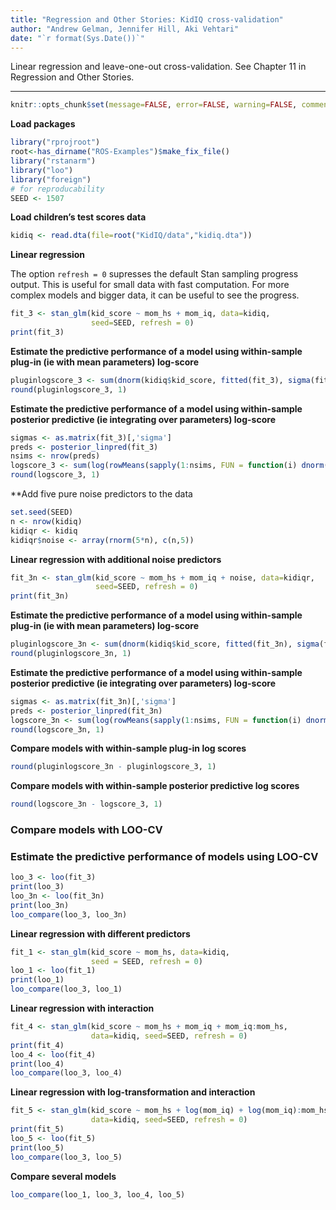 ```yaml
---
title: "Regression and Other Stories: KidIQ cross-validation"
author: "Andrew Gelman, Jennifer Hill, Aki Vehtari"
date: "`r format(Sys.Date())`"
---
```

Linear regression and leave-one-out cross-validation. See Chapter 11 in
Regression and Other Stories.

-------------


```r
knitr::opts_chunk$set(message=FALSE, error=FALSE, warning=FALSE, comment=NA)
```

**Load packages**

```r
library("rprojroot")
root<-has_dirname("ROS-Examples")$make_fix_file()
library("rstanarm")
library("loo")
library("foreign")
# for reproducability
SEED <- 1507
```

**Load children's test scores data**

```r
kidiq <- read.dta(file=root("KidIQ/data","kidiq.dta"))
```

**Linear regression**

The option `refresh = 0` supresses the default Stan sampling
progress output. This is useful for small data with fast
computation. For more complex models and bigger data, it can be
useful to see the progress.

```r
fit_3 <- stan_glm(kid_score ~ mom_hs + mom_iq, data=kidiq,
                  seed=SEED, refresh = 0)
print(fit_3)
```

**Estimate the predictive performance of a model using
within-sample plug-in (ie with mean parameters) log-score**

```r
pluginlogscore_3 <- sum(dnorm(kidiq$kid_score, fitted(fit_3), sigma(fit_3), log = TRUE))
round(pluginlogscore_3, 1)
```

**Estimate the predictive performance of a model using
within-sample posterior predictive (ie integrating over parameters) log-score**

```r
sigmas <- as.matrix(fit_3)[,'sigma']
preds <- posterior_linpred(fit_3)
nsims <- nrow(preds)
logscore_3 <- sum(log(rowMeans(sapply(1:nsims, FUN = function(i) dnorm(kidiq$kid_score, preds[i,], sigmas[i], log=FALSE)))))
round(logscore_3, 1)
```

**Add five pure noise predictors to the data

```r
set.seed(SEED)
n <- nrow(kidiq)
kidiqr <- kidiq
kidiqr$noise <- array(rnorm(5*n), c(n,5))
```

**Linear regression with additional noise predictors**

```r
fit_3n <- stan_glm(kid_score ~ mom_hs + mom_iq + noise, data=kidiqr,
                   seed=SEED, refresh = 0)
print(fit_3n)
```

**Estimate the predictive performance of a model using
within-sample plug-in (ie with mean parameters) log-score**

```r
pluginlogscore_3n <- sum(dnorm(kidiq$kid_score, fitted(fit_3n), sigma(fit_3n), log = TRUE))
round(pluginlogscore_3n, 1)
```

**Estimate the predictive performance of a model using
within-sample posterior predictive (ie integrating over parameters) log-score**

```r
sigmas <- as.matrix(fit_3n)[,'sigma']
preds <- posterior_linpred(fit_3n)
logscore_3n <- sum(log(rowMeans(sapply(1:nsims, FUN = function(i) dnorm(kidiq$kid_score, preds[i,], sigmas[i], log=FALSE)))))
round(logscore_3n, 1)
```

**Compare models with within-sample plug-in log scores**

```r
round(pluginlogscore_3n - pluginlogscore_3, 1)
```

**Compare models with within-sample posterior predictive log scores**

```r
round(logscore_3n - logscore_3, 1)
```

### Compare models with LOO-CV

### Estimate the predictive performance of models using LOO-CV

```r
loo_3 <- loo(fit_3)
print(loo_3)
loo_3n <- loo(fit_3n)
print(loo_3n)
loo_compare(loo_3, loo_3n)
```

**Linear regression with different predictors**

```r
fit_1 <- stan_glm(kid_score ~ mom_hs, data=kidiq,
                  seed = SEED, refresh = 0)
loo_1 <- loo(fit_1)
print(loo_1)
loo_compare(loo_3, loo_1)
```

**Linear regression with interaction**

```r
fit_4 <- stan_glm(kid_score ~ mom_hs + mom_iq + mom_iq:mom_hs,
                  data=kidiq, seed=SEED, refresh = 0)
print(fit_4)
loo_4 <- loo(fit_4)
print(loo_4)
loo_compare(loo_3, loo_4)
```

**Linear regression with log-transformation and interaction**

```r
fit_5 <- stan_glm(kid_score ~ mom_hs + log(mom_iq) + log(mom_iq):mom_hs,
                  data=kidiq, seed=SEED, refresh = 0)
print(fit_5)
loo_5 <- loo(fit_5)
print(loo_5)
loo_compare(loo_3, loo_5)
```

**Compare several models**

```r
loo_compare(loo_1, loo_3, loo_4, loo_5)
```


